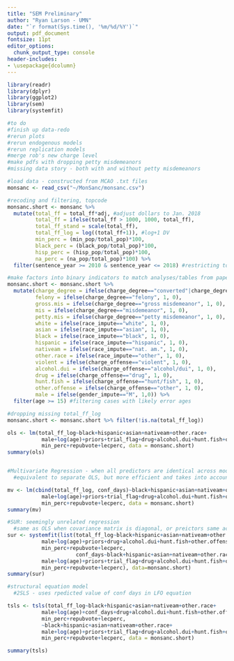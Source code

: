```yaml
---
title: "SEM Preliminary"
author: "Ryan Larson - UMN"
date: "`r format(Sys.time(), '%m/%d/%Y')`"
output: pdf_document
fontsize: 11pt
editor_options: 
  chunk_output_type: console
header-includes:
- \usepackage{dcolumn}
---
```

```r
library(readr)
library(dplyr)
library(ggplot2)
library(sem)
library(systemfit)

#to do
#finish up data-redo
#rerun plots
#rerun endogenous models
#rerun replication models
#merge rob's new charge level
#make pdfs with dropping petty misdemeanors
#missing data story - both with and without petty misdemeanors

#load data - constructed from MCAO .txt files
monsanc <- read_csv("~/MonSanc/monsanc.csv") 

#recoding and filtering, topcode
monsanc.short <- monsanc %>%
  mutate(total_ff = total_ff*adj, #adjust dollars to Jan. 2018
         total_ff = ifelse(total_ff > 1000, 1000, total_ff),
         total_ff_stand = scale(total_ff),
         total_ff_log = log((total_ff+1)), #log+1 DV
         min_perc = (min_pop/total_pop)*100,
         black_perc = (black_pop/total_pop)*100,
         hisp_perc = (hisp_pop/total_pop)*100, 
         na_perc = (na_pop/total_pop)*100) %>%
  filter(sentence_year >= 2010 & sentence_year <= 2018) #restricting to cases started from 2010-2015

#make factors into binary indicators to match analyses/tables from paper
monsanc.short <- monsanc.short %>% 
  mutate(charge_degree = ifelse(charge_degree=="converted"|charge_degree=="other", NA, charge_degree),
         felony = ifelse(charge_degree=="felony", 1, 0), 
         gross.mis = ifelse(charge_degree=="gross misdemeanor", 1, 0),
         mis = ifelse(charge_degree=="misdemeanor", 1, 0),
         petty.mis = ifelse(charge_degree=="petty misdemeanor", 1, 0),
         white = ifelse(race_impute=="white", 1, 0),
         asian = ifelse(race_impute=="asian", 1, 0),
         black = ifelse(race_impute=="black", 1, 0),
         hispanic = ifelse(race_impute=="hispanic", 1, 0),
         nativeam = ifelse(race_impute=="nat. am.", 1, 0),
         other.race = ifelse(race_impute=="other", 1, 0),
         violent = ifelse(charge_offense=="violent", 1, 0),
         alcohol.dui = ifelse(charge_offense=="alcohol/dui", 1, 0),
         drug = ifelse(charge_offense=="drug", 1, 0),
         hunt.fish = ifelse(charge_offense=="hunt/fish", 1, 0),
         other.offense = ifelse(charge_offense=="other", 1, 0),
         male = ifelse(gender_impute=="M", 1,0)) %>%
  filter(age >= 15) #filtering cases with likely error ages 

#dropping missing total_ff_log
monsanc.short <- monsanc.short %>% filter(!is.na(total_ff_log))
```

```r
ols <- lm(total_ff_log~black+hispanic+asian+nativeam+other.race+
           male+log(age)+priors+trial_flag+drug+alcohol.dui+hunt.fish+other.offense+
           min_perc+repubvote+lecperc, data = monsanc.short)
summary(ols)


#Multivariate Regression - when all predictors are identical across models
  #equivalent to separate OLS, but more efficient and takes into account error covariance

mv <- lm(cbind(total_ff_log, conf_days)~black+hispanic+asian+nativeam+other.race+
           male+log(age)+priors+trial_flag+drug+alcohol.dui+hunt.fish+other.offense+
           min_perc+repubvote+lecperc, data = monsanc.short)
summary(mv)
```

```r
#SUR: seemingly unrelated regression
  #same as OLS when covariance matrix is diagonal, or preictors same across equations
sur <- systemfit(list(total_ff_log~black+hispanic+asian+nativeam+other.race+
           male+log(age)+priors+drug+alcohol.dui+hunt.fish+other.offense+
           min_perc+repubvote+lecperc, 
                      conf_days~black+hispanic+asian+nativeam+other.race+
           male+log(age)+priors+trial_flag+drug+alcohol.dui+hunt.fish+other.offense+
           min_perc+repubvote+lecperc), data=monsanc.short)
summary(sur)
```

```r
#structural equation model
  #2SLS - uses rpedicted value of conf days in LFO equation

tsls <- tsls(total_ff_log~black+hispanic+asian+nativeam+other.race+
           male+log(age)+conf_days+drug+alcohol.dui+hunt.fish+other.offense+
           min_perc+repubvote+lecperc,
           ~black+hispanic+asian+nativeam+other.race+
           male+log(age)+priors+trial_flag+drug+alcohol.dui+hunt.fish+other.offense+
           min_perc+repubvote+lecperc, data = monsanc.short)

summary(tsls)

```